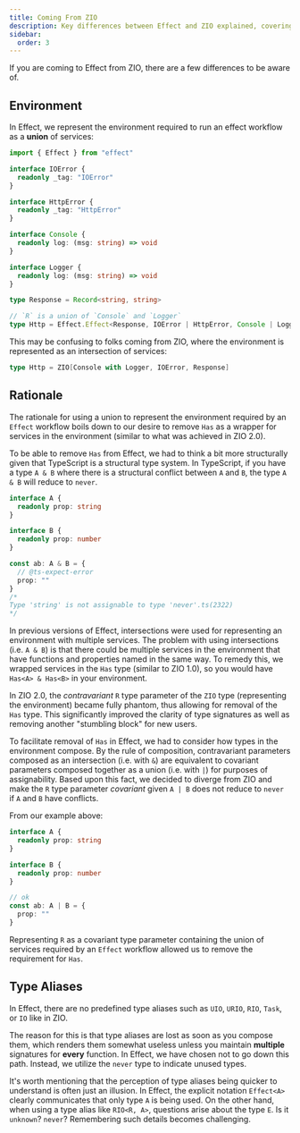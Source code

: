 ```yaml
---
title: Coming From ZIO
description: Key differences between Effect and ZIO explained, covering the representation of the environment, removal of `Has`, and the absence of predefined type aliases like `UIO`, `URIO`, `RIO`, `Task`, or `IO` in Effect.
sidebar:
  order: 3
---
```


If you are coming to Effect from ZIO, there are a few differences to be aware of.

## Environment

In Effect, we represent the environment required to run an effect workflow as a **union** of services:

```ts twoslash "Console | Logger"
import { Effect } from "effect"

interface IOError {
  readonly _tag: "IOError"
}

interface HttpError {
  readonly _tag: "HttpError"
}

interface Console {
  readonly log: (msg: string) => void
}

interface Logger {
  readonly log: (msg: string) => void
}

type Response = Record<string, string>

// `R` is a union of `Console` and `Logger`
type Http = Effect.Effect<Response, IOError | HttpError, Console | Logger>
```

This may be confusing to folks coming from ZIO, where the environment is represented as an intersection of services:

```scala showLineNumbers=false
type Http = ZIO[Console with Logger, IOError, Response]
```

## Rationale

The rationale for using a union to represent the environment required by an `Effect` workflow boils down to our desire to remove `Has` as a wrapper for services in the environment (similar to what was achieved in ZIO 2.0).

To be able to remove `Has` from Effect, we had to think a bit more structurally given that TypeScript is a structural type system. In TypeScript, if you have a type `A & B` where there is a structural conflict between `A` and `B`, the type `A & B` will reduce to `never`.

```ts twoslash
interface A {
  readonly prop: string
}

interface B {
  readonly prop: number
}

const ab: A & B = {
  // @ts-expect-error
  prop: ""
}
/*
Type 'string' is not assignable to type 'never'.ts(2322)
*/
```

In previous versions of Effect, intersections were used for representing an environment with multiple services. The problem with using intersections (i.e. `A & B`) is that there could be multiple services in the environment that have functions and properties named in the same way. To remedy this, we wrapped services in the `Has` type (similar to ZIO 1.0), so you would have `Has<A> & Has<B>` in your environment.

In ZIO 2.0, the _contravariant_ `R` type parameter of the `ZIO` type (representing the environment) became fully phantom, thus allowing for removal of the `Has` type. This significantly improved the clarity of type signatures as well as removing another "stumbling block" for new users.

To facilitate removal of `Has` in Effect, we had to consider how types in the environment compose. By the rule of composition, contravariant parameters composed as an intersection (i.e. with `&`) are equivalent to covariant parameters composed together as a union (i.e. with `|`) for purposes of assignability. Based upon this fact, we decided to diverge from ZIO and make the `R` type parameter _covariant_ given `A | B` does not reduce to `never` if `A` and `B` have conflicts.

From our example above:

```ts twoslash
interface A {
  readonly prop: string
}

interface B {
  readonly prop: number
}

// ok
const ab: A | B = {
  prop: ""
}
```

Representing `R` as a covariant type parameter containing the union of services required by an `Effect` workflow allowed us to remove the requirement for `Has`.

## Type Aliases

In Effect, there are no predefined type aliases such as `UIO`, `URIO`, `RIO`, `Task`, or `IO` like in ZIO.

The reason for this is that type aliases are lost as soon as you compose them, which renders them somewhat useless unless you maintain **multiple** signatures for **every** function. In Effect, we have chosen not to go down this path. Instead, we utilize the `never` type to indicate unused types.

It's worth mentioning that the perception of type aliases being quicker to understand is often just an illusion. In Effect, the explicit notation `Effect<A>` clearly communicates that only type `A` is being used. On the other hand, when using a type alias like `RIO<R, A>`, questions arise about the type `E`. Is it `unknown`? `never`? Remembering such details becomes challenging.
